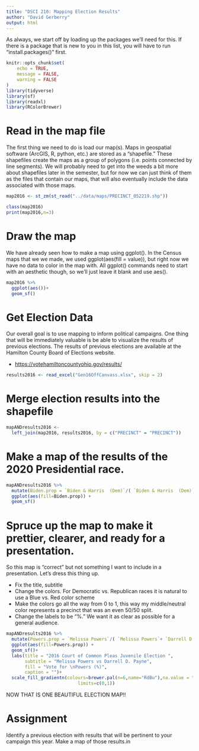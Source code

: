 ---
title: "DSCI 210: Mapping Election Results"
author: "David Gerberry"
output: html
---

As always, we start off by loading up the packages we'll need for this. If there is a package that is new to you in this list, you will have to run "install.packages()" first.

```{r setup, message=FALSE,warning=FALSE}
knitr::opts_chunk$set(
	echo = TRUE,
	message = FALSE,
	warning = FALSE
)
library(tidyverse)
library(sf)
library(readxl)
library(RColorBrewer)
```

# Read in the map file

The first thing we need to do is load our map(s). Maps in geospatial software (ArcGIS, R, python, etc.) are stored as a "shapefile." These shapefiles create the maps as a group of polygons (i.e. points connected by line segments). We will probably need to get into the weeds a bit more about shapefiles later in the semester, but for now we can just think of them as the files that contain our maps, that will also eventually include the data associated with those maps.

```{r}
map2016 <- st_zm(st_read("../data/maps/PRECINCT_052219.shp"))

class(map2016)
print(map2016,n=3)
```

# Draw the map

We have already seen how to make a map using ggplot(). In the Census maps that we we made, we used ggplot(aes(fill = value)), but right now we have no data to color in the map with. All ggplot() commands need to start with an aesthetic though, so we'll just leave it blank and use aes().

```{r}
map2016 %>%
  ggplot(aes())+
  geom_sf()
```

# Get Election Data

Our overall goal is to use mapping to inform political campaigns. One thing that will be immediately valuable is be able to visualize the results of previous elections. The results of previous elections are available at the Hamilton County Board of Elections website.

-   <https://votehamiltoncountyohio.gov/results/>

```{r}
results2016 <- read_excel("Gen16OffCanvass.xlsx", skip = 2)
```

# Merge election results into the shapefile

```{r}
mapANDresults2016 <-
  left_join(map2016, results2016, by = c("PRECINCT" = "PRECINCT"))
```

# Make a map of the results of the 2020 Presidential race.

```{r}
mapANDresults2016 %>% 
  mutate(Biden.prop = `Biden & Harris  (Dem)`/( `Biden & Harris  (Dem)`+ `Trump & Pence       (Rep)`)) %>%
  ggplot(aes(fill=Biden.prop)) +
  geom_sf()
```

# Spruce up the map to make it prettier, clearer, and ready for a presentation.

So this map is "correct" but not something I want to include in a presentation. Let's dress this thing up.

-   Fix the title, subtitle
-   Change the colors. For Democratic vs. Republican races it is natural to use a Blue vs. Red color scheme
-   Make the colors go all the way from 0 to 1, this way my middle/neutral color represents a precinct that was an even 50/50 split.
-   Change the labels to be "%." We want it as clear as possible for a general audience.

```{r}
mapANDresults2016 %>% 
  mutate(Powers.prop = `Melissa Powers`/( `Melissa Powers`+ `Darrell D. Payne`)) %>%
  ggplot(aes(fill=Powers.prop)) +
  geom_sf()+
  labs(title = "2016 Court of Common Pleas Juvenile Election ", 
       subtitle = "Melissa Powers vs Darrell D. Payne",
       fill = "Vote for \nPowers (%)", 
       caption = "")+
  scale_fill_gradientn(colours=brewer.pal(n=6,name="RdBu"),na.value = "transparent",                        breaks=c(0,.25,0.5,.75,1),labels=c("0%","25%","50%","75%","100%"),
                           limits=c(0,1))
```

NOW THAT IS ONE BEAUTIFUL ELECTION MAP!!

# Assignment

Identify a previous election with results that will be pertinent to your campaign this year.  Make a map of those results.in